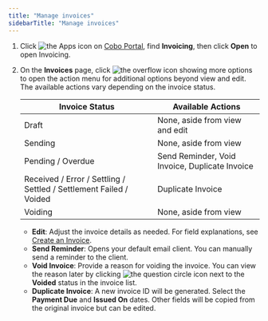 ```yaml
---
title: "Manage invoices"
sidebarTitle: "Manage invoices"
---
```

1. Click <img src="/en/images/common/icon_apps.svg" className="icon" alt="the Apps icon"/> on [Cobo Portal](https://portal.cobo.com/login), find **Invoicing**, then click **Open** to open Invoicing.
2. On the **Invoices** page, click <img src="/en/images/common/icon_more.svg" className="icon" alt="the overflow icon showing more options"/> to open the action menu for additional options beyond view and edit. The available actions vary depending on the invoice status.

    | **Invoice Status** | **Available Actions** |
    | ------------------ | ----------------------|
    | Draft | None, aside from view and edit |
    | Sending | None, aside from view |
    | Pending / Overdue | Send Reminder, Void Invoice, Duplicate Invoice |
    | Received / Error / Settling / Settled / Settlement Failed / Voided | Duplicate Invoice |
    | Voiding | None, aside from view |

    - **Edit**: Adjust the invoice details as needed. For field explanations, see [Create an Invoice](/en/apps/invoicing/invoices/create).
    - **Send Reminder**: Opens your default email client. You can manually send a reminder to the client.
    - **Void Invoice**: Provide a reason for voiding the invoice. You can view the reason later by clicking <img src="/en/images/common/icon_question_circle.svg" className="icon" alt="the question circle icon"/> next to the **Voided** status in the invoice list.
    - **Duplicate Invoice**: A new invoice ID will be generated. Select the **Payment Due** and **Issued On** dates. Other fields will be copied from the original invoice but can be edited.